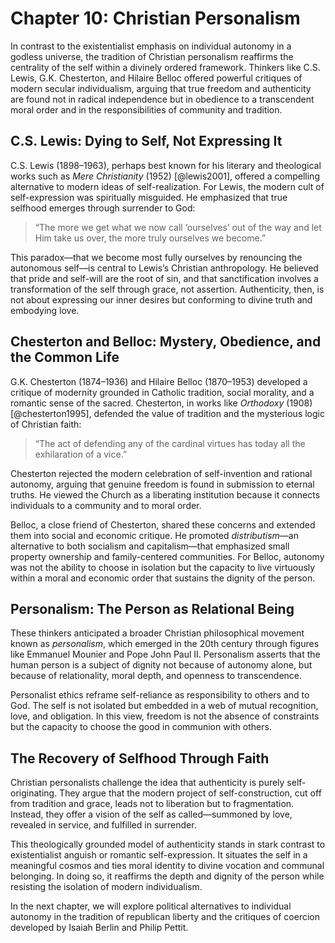 # Chapter 10: Christian Personalism

In contrast to the existentialist emphasis on individual autonomy in a godless universe, the tradition of Christian personalism reaffirms the centrality of the self within a divinely ordered framework. Thinkers like C.S. Lewis, G.K. Chesterton, and Hilaire Belloc offered powerful critiques of modern secular individualism, arguing that true freedom and authenticity are found not in radical independence but in obedience to a transcendent moral order and in the responsibilities of community and tradition.

## C.S. Lewis: Dying to Self, Not Expressing It

C.S. Lewis (1898–1963), perhaps best known for his literary and theological works such as *Mere Christianity* (1952) \[@lewis2001], offered a compelling alternative to modern ideas of self-realization. For Lewis, the modern cult of self-expression was spiritually misguided. He emphasized that true selfhood emerges through surrender to God:

> "The more we get what we now call 'ourselves' out of the way and let Him take us over, the more truly ourselves we become."

This paradox—that we become most fully ourselves by renouncing the autonomous self—is central to Lewis’s Christian anthropology. He believed that pride and self-will are the root of sin, and that sanctification involves a transformation of the self through grace, not assertion. Authenticity, then, is not about expressing our inner desires but conforming to divine truth and embodying love.

## Chesterton and Belloc: Mystery, Obedience, and the Common Life

G.K. Chesterton (1874–1936) and Hilaire Belloc (1870–1953) developed a critique of modernity grounded in Catholic tradition, social morality, and a romantic sense of the sacred. Chesterton, in works like *Orthodoxy* (1908) \[@chesterton1995], defended the value of tradition and the mysterious logic of Christian faith:

> "The act of defending any of the cardinal virtues has today all the exhilaration of a vice."

Chesterton rejected the modern celebration of self-invention and rational autonomy, arguing that genuine freedom is found in submission to eternal truths. He viewed the Church as a liberating institution because it connects individuals to a community and to moral order.

Belloc, a close friend of Chesterton, shared these concerns and extended them into social and economic critique. He promoted *distributism*—an alternative to both socialism and capitalism—that emphasized small property ownership and family-centered communities. For Belloc, autonomy was not the ability to choose in isolation but the capacity to live virtuously within a moral and economic order that sustains the dignity of the person.

## Personalism: The Person as Relational Being

These thinkers anticipated a broader Christian philosophical movement known as *personalism*, which emerged in the 20th century through figures like Emmanuel Mounier and Pope John Paul II. Personalism asserts that the human person is a subject of dignity not because of autonomy alone, but because of relationality, moral depth, and openness to transcendence.

Personalist ethics reframe self-reliance as responsibility to others and to God. The self is not isolated but embedded in a web of mutual recognition, love, and obligation. In this view, freedom is not the absence of constraints but the capacity to choose the good in communion with others.

## The Recovery of Selfhood Through Faith

Christian personalists challenge the idea that authenticity is purely self-originating. They argue that the modern project of self-construction, cut off from tradition and grace, leads not to liberation but to fragmentation. Instead, they offer a vision of the self as called—summoned by love, revealed in service, and fulfilled in surrender.

This theologically grounded model of authenticity stands in stark contrast to existentialist anguish or romantic self-expression. It situates the self in a meaningful cosmos and ties moral identity to divine vocation and communal belonging. In doing so, it reaffirms the depth and dignity of the person while resisting the isolation of modern individualism.

In the next chapter, we will explore political alternatives to individual autonomy in the tradition of republican liberty and the critiques of coercion developed by Isaiah Berlin and Philip Pettit.
